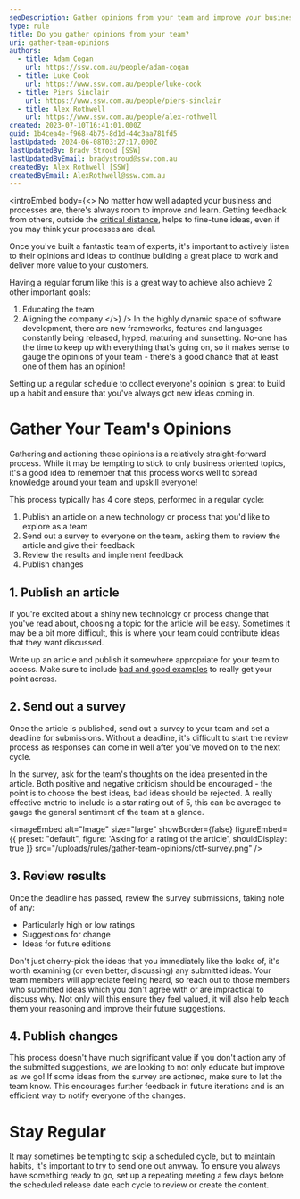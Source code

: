 ```yaml
---
seoDescription: Gather opinions from your team and improve your business processes with a regular feedback loop.
type: rule
title: Do you gather opinions from your team?
uri: gather-team-opinions
authors:
  - title: Adam Cogan
    url: https://ssw.com.au/people/adam-cogan
  - title: Luke Cook
    url: https://www.ssw.com.au/people/luke-cook
  - title: Piers Sinclair
    url: https://www.ssw.com.au/people/piers-sinclair
  - title: Alex Rothwell
    url: https://www.ssw.com.au/people/alex-rothwell
created: 2023-07-10T16:41:01.000Z
guid: 1b4cea4e-f968-4b75-8d1d-44c3aa781fd5
lastUpdated: 2024-06-08T03:27:17.000Z
lastUpdatedBy: Brady Stroud [SSW]
lastUpdatedByEmail: bradystroud@ssw.com.au
createdBy: Alex Rothwell [SSW]
createdByEmail: AlexRothwell@ssw.com.au
---
```


<introEmbed
  body={<>
No matter how well adapted your business and processes are, there's always room to improve and learn.
Getting feedback from others, outside the [critical distance](/importance-critical-distance), helps to fine-tune ideas, even if you may think your processes are ideal.

Once you've built a fantastic team of experts, it's important to actively listen to their opinions and ideas to continue building a great place to work and deliver more value to your customers.

Having a regular forum like this is a great way to achieve also achieve 2 other important goals:

1. Educating the team
1. Aligning the company
  </>}
/>
In the highly dynamic space of software development, there are new frameworks, features and languages constantly being released, hyped, maturing and sunsetting.
No-one has the time to keep up with everything that's going on, so it makes sense to gauge the opinions of your team - there's a good chance that at least one of them has an opinion!

Setting up a regular schedule to collect everyone's opinion is great to build up a habit and ensure that you've always got new ideas coming in.

# Gather Your Team's Opinions

Gathering and actioning these opinions is a relatively straight-forward process.
While it may be tempting to stick to only business oriented topics, it's a good idea to remember that this process works well to spread knowledge around your team and upskill everyone!

This process typically has 4 core steps, performed in a regular cycle:

1. Publish an article on a new technology or process that you'd like to explore as a team
2. Send out a survey to everyone on the team, asking them to review the article and give their feedback
3. Review the results and implement feedback
4. Publish changes

## 1. Publish an article

If you're excited about a shiny new technology or process change that you've read about, choosing a topic for the article will be easy.
Sometimes it may be a bit more difficult, this is where your team could contribute ideas that they want discussed.

Write up an article and publish it somewhere appropriate for your team to access.
Make sure to include [bad and good examples](/use-bad-and-good-examples) to really get your point across.

## 2. Send out a survey

Once the article is published, send out a survey to your team and set a deadline for submissions.
Without a deadline, it's difficult to start the review process as responses can come in well after you've moved on to the next cycle.

In the survey, ask for the team's thoughts on the idea presented in the article. Both positive and negative criticism should be encouraged - the point is to choose the best ideas, bad ideas should be rejected.
A really effective metric to include is a star rating out of 5, this can be averaged to gauge the general sentiment of the team at a glance.

<imageEmbed
  alt="Image"
  size="large"
  showBorder={false}
  figureEmbed={{
    preset: "default",
    figure: 'Asking for a rating of the article',
    shouldDisplay: true
  }}
  src="/uploads/rules/gather-team-opinions/ctf-survey.png"
/>

## 3. Review results

Once the deadline has passed, review the survey submissions, taking note of any:

- Particularly high or low ratings
- Suggestions for change
- Ideas for future editions

Don't just cherry-pick the ideas that you immediately like the looks of, it's worth examining (or even better, discussing) any submitted ideas.
Your team members will appreciate feeling heard, so reach out to those members who submitted ideas which you don't agree with or are impractical to discuss why.
Not only will this ensure they feel valued, it will also help teach them your reasoning and improve their future suggestions.

## 4. Publish changes

This process doesn't have much significant value if you don't action any of the submitted suggestions, we are looking to not only educate but improve as we go!
If some ideas from the survey are actioned, make sure to let the team know.
This encourages further feedback in future iterations and is an efficient way to notify everyone of the changes.

# Stay Regular

It may sometimes be tempting to skip a scheduled cycle, but to maintain habits, it's important to try to send one out anyway.
To ensure you always have something ready to go, set up a repeating meeting a few days before the scheduled release date each cycle to review or create the content.
